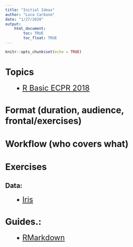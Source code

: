 ```yaml
---
title: "Initial Ideas"
author: "Luca Carbone"
date: "1/27/2020"
output: 
    html_document:
        toc: TRUE
        toc_float: TRUE
---
```


```r
knitr::opts_chunk$set(echo = TRUE)
```

# Topics

|        <font size="5"> • [R Basic ECPR 2018](https://github.com/aakosm/R_Basics_ECPR) </font>

# Format (duration, audience, frontal/exercises)

# Workflow (who covers what)

# Exercises

## Data:

|        <font size="5"> • [Iris](https://gist.github.com/curran/a08a1080b88344b0c8a7) </font>
  
# Guides.:

|        <font size="5"> • [RMarkdown](https://bookdown.org/yihui/rmarkdown/) </font>







